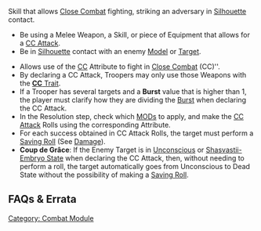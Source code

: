 {{section-combat-module}}
{{section-common-skills}}


Skill that allows [[Close Combat]] fighting, striking an adversary in [[Silhouette]] contact.

{{skillbox |greenyellow| CC ATTACK | SHORT SKILL / ARO}}
{{skill-label | Attack}}
{{Requirements}}
*Be using a Melee Weapon, a Skill, or piece of Equipment that allows for a [[CC Attack]]. 
*Be in [[Silhouette]] contact with an enemy [[Model]] or [[Target]].
{{effects}}
*Allows use of the [[CC]] Attribute to fight in [[Close Combat]] (CC)''.
*By declaring a CC Attack, Troopers may only use those Weapons with the [[CC Trait|'''CC''' Trait]].
*If a Trooper has several targets and a '''Burst''' value that is higher than 1, the player must clarify how they are dividing the [[Burst]] when declaring the CC Attack.
*In the Resolution step, check which [[MODs]] to apply, and make the [[CC Attack]] Rolls using the corresponding Attribute. 
*For each success obtained in CC Attack Rolls, the target must perform a [[Saving Roll]] (See [[Damage]]).
*'''Coup de Gr&acirc;ce''': If the Enemy Target is in [[Unconscious]] or [[Shasvastii-Embryo State]] when declaring the CC Attack, then, without needing to perform a roll, the target automatically goes from Unconscious to Dead State without the possibility of making a [[Saving Roll]]. {{seefaq | You cannot Coup de Grâce a Trooper that is using Dogged or No Wound Incapacitation.}}


== FAQs & Errata ==

{{faqbox |
type = faq |
title = N4 FAQ |
version = 1.0, Jan 2021 |
q = Q: Do Pistols with (+1B) or (+2B) apply the additional Burst in CC Mode? |
a = A: Yes, but only in the Active Turn. |
related = [[CC Attack]], [[Pistols]], [[Skills and Equipment in Infinity]] }}


{{faqbox |
type = faq |
title = N4 FAQ |
version = 1.0, Jan 2021 |
q = Q: How do Dogged and No Wound Incapacitation interact with Coup de Grâce, and with Troopers that have STR instead of Wounds? |
a = A: An Unconscious Trooper that has activated the Dogged or No Wound Incapacitation Special Skills cannot be the target of a Coup de Grâce, the standard CC Attack Rolls must be made.
If the Trooper has STR instead of Wounds, losing a further point of their STR Attribute will have the same effect as losing a further point of their Wounds Attribute - they enter the Dead State. |
related = [[CC Attack]], [[Dogged]], [[No Wound Incapacitation]] }}


{{faqbox |
type = faq |
title = N4 FAQ |
version = 1.1.1, Dec 2021 |
q = Q: How does Protheion interact with Coup de Grâce, and with the State: Dead Trait? |
a = A: In both situations, the target passes to Dead State and the Protheion user counts as inflicting a single Wound. |
related = [[CC Attack]], [[Melee Weapon Profile]], [[Protheion]], [[Traits]] }}


[[Category: Combat Module]]